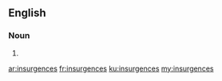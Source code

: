 ==English==

===Noun===
{{head|en}}

# {{plural of|insurgence}}

[[ar:insurgences]]
[[fr:insurgences]]
[[ku:insurgences]]
[[my:insurgences]]